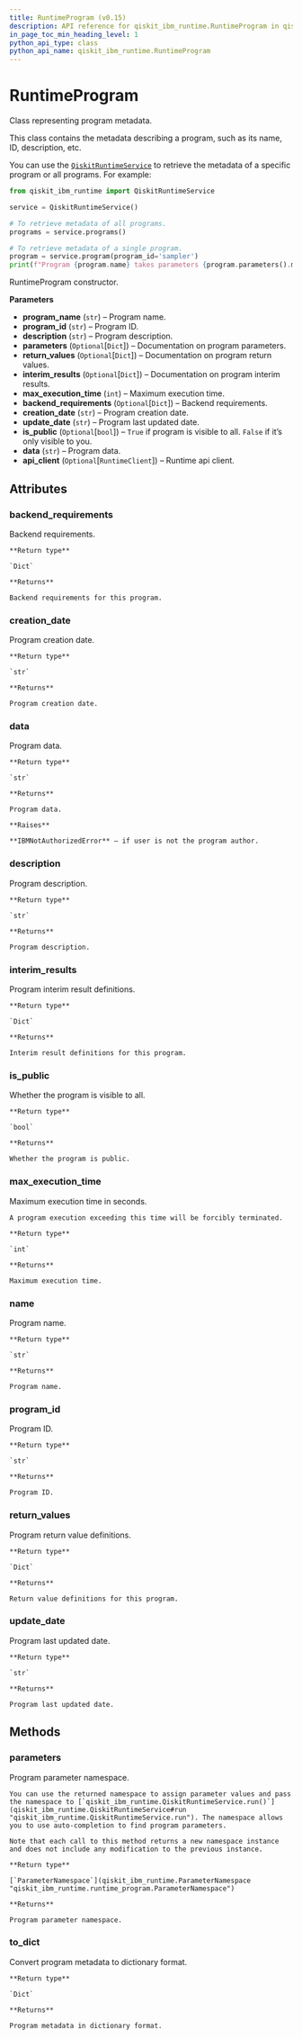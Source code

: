 ```yaml
---
title: RuntimeProgram (v0.15)
description: API reference for qiskit_ibm_runtime.RuntimeProgram in qiskit-ibm-runtime v0.15
in_page_toc_min_heading_level: 1
python_api_type: class
python_api_name: qiskit_ibm_runtime.RuntimeProgram
---
```


# RuntimeProgram

<Class id="qiskit_ibm_runtime.RuntimeProgram" isDedicatedPage={true} github="https://github.com/qiskit/qiskit-ibm-runtime/tree/stable/0.15/qiskit_ibm_runtime/runtime_program.py" signature="RuntimeProgram(program_name, program_id, description, parameters=None, return_values=None, interim_results=None, max_execution_time=0, backend_requirements=None, creation_date='', update_date='', is_public=False, data='', api_client=None)" modifiers="class">
  Class representing program metadata.

  This class contains the metadata describing a program, such as its name, ID, description, etc.

  You can use the [`QiskitRuntimeService`](qiskit_ibm_runtime.QiskitRuntimeService "qiskit_ibm_runtime.QiskitRuntimeService") to retrieve the metadata of a specific program or all programs. For example:

  ```python
  from qiskit_ibm_runtime import QiskitRuntimeService

  service = QiskitRuntimeService()

  # To retrieve metadata of all programs.
  programs = service.programs()

  # To retrieve metadata of a single program.
  program = service.program(program_id='sampler')
  print(f"Program {program.name} takes parameters {program.parameters().metadata}")
  ```

  RuntimeProgram constructor.

  **Parameters**

  *   **program\_name** (`str`) – Program name.
  *   **program\_id** (`str`) – Program ID.
  *   **description** (`str`) – Program description.
  *   **parameters** (`Optional`\[`Dict`]) – Documentation on program parameters.
  *   **return\_values** (`Optional`\[`Dict`]) – Documentation on program return values.
  *   **interim\_results** (`Optional`\[`Dict`]) – Documentation on program interim results.
  *   **max\_execution\_time** (`int`) – Maximum execution time.
  *   **backend\_requirements** (`Optional`\[`Dict`]) – Backend requirements.
  *   **creation\_date** (`str`) – Program creation date.
  *   **update\_date** (`str`) – Program last updated date.
  *   **is\_public** (`Optional`\[`bool`]) – `True` if program is visible to all. `False` if it’s only visible to you.
  *   **data** (`str`) – Program data.
  *   **api\_client** (`Optional`\[`RuntimeClient`]) – Runtime api client.

  ## Attributes

  ### backend\_requirements

  <Attribute id="qiskit_ibm_runtime.RuntimeProgram.backend_requirements">
    Backend requirements.

    **Return type**

    `Dict`

    **Returns**

    Backend requirements for this program.
  </Attribute>

  ### creation\_date

  <Attribute id="qiskit_ibm_runtime.RuntimeProgram.creation_date">
    Program creation date.

    **Return type**

    `str`

    **Returns**

    Program creation date.
  </Attribute>

  ### data

  <Attribute id="qiskit_ibm_runtime.RuntimeProgram.data">
    Program data.

    **Return type**

    `str`

    **Returns**

    Program data.

    **Raises**

    **IBMNotAuthorizedError** – if user is not the program author.
  </Attribute>

  ### description

  <Attribute id="qiskit_ibm_runtime.RuntimeProgram.description">
    Program description.

    **Return type**

    `str`

    **Returns**

    Program description.
  </Attribute>

  ### interim\_results

  <Attribute id="qiskit_ibm_runtime.RuntimeProgram.interim_results">
    Program interim result definitions.

    **Return type**

    `Dict`

    **Returns**

    Interim result definitions for this program.
  </Attribute>

  ### is\_public

  <Attribute id="qiskit_ibm_runtime.RuntimeProgram.is_public">
    Whether the program is visible to all.

    **Return type**

    `bool`

    **Returns**

    Whether the program is public.
  </Attribute>

  ### max\_execution\_time

  <Attribute id="qiskit_ibm_runtime.RuntimeProgram.max_execution_time">
    Maximum execution time in seconds.

    A program execution exceeding this time will be forcibly terminated.

    **Return type**

    `int`

    **Returns**

    Maximum execution time.
  </Attribute>

  ### name

  <Attribute id="qiskit_ibm_runtime.RuntimeProgram.name">
    Program name.

    **Return type**

    `str`

    **Returns**

    Program name.
  </Attribute>

  ### program\_id

  <Attribute id="qiskit_ibm_runtime.RuntimeProgram.program_id">
    Program ID.

    **Return type**

    `str`

    **Returns**

    Program ID.
  </Attribute>

  ### return\_values

  <Attribute id="qiskit_ibm_runtime.RuntimeProgram.return_values">
    Program return value definitions.

    **Return type**

    `Dict`

    **Returns**

    Return value definitions for this program.
  </Attribute>

  ### update\_date

  <Attribute id="qiskit_ibm_runtime.RuntimeProgram.update_date">
    Program last updated date.

    **Return type**

    `str`

    **Returns**

    Program last updated date.
  </Attribute>

  ## Methods

  ### parameters

  <Function id="qiskit_ibm_runtime.RuntimeProgram.parameters" signature="parameters()">
    Program parameter namespace.

    You can use the returned namespace to assign parameter values and pass the namespace to [`qiskit_ibm_runtime.QiskitRuntimeService.run()`](qiskit_ibm_runtime.QiskitRuntimeService#run "qiskit_ibm_runtime.QiskitRuntimeService.run"). The namespace allows you to use auto-completion to find program parameters.

    Note that each call to this method returns a new namespace instance and does not include any modification to the previous instance.

    **Return type**

    [`ParameterNamespace`](qiskit_ibm_runtime.ParameterNamespace "qiskit_ibm_runtime.runtime_program.ParameterNamespace")

    **Returns**

    Program parameter namespace.
  </Function>

  ### to\_dict

  <Function id="qiskit_ibm_runtime.RuntimeProgram.to_dict" signature="to_dict()">
    Convert program metadata to dictionary format.

    **Return type**

    `Dict`

    **Returns**

    Program metadata in dictionary format.
  </Function>
</Class>

